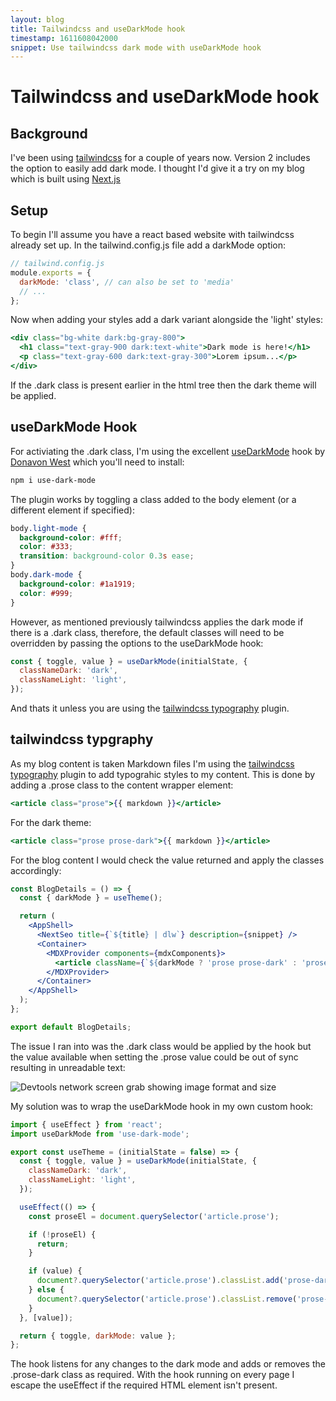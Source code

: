 ```yaml
---
layout: blog
title: Tailwindcss and useDarkMode hook
timestamp: 1611608042000
snippet: Use tailwindcss dark mode with useDarkMode hook
---
```


# Tailwindcss and useDarkMode hook

## Background

I've been using [tailwindcss](https://tailwindcss.com/) for a couple of years now. Version 2 includes the option to easily add dark mode. I thought I'd give it a try on my blog which is built using [Next.js](https://nextjs.org/)

## Setup

To begin I'll assume you have a react based website with tailwindcss already set up. In the tailwind.config.js file add a darkMode option:

```jsx
// tailwind.config.js
module.exports = {
  darkMode: 'class', // can also be set to 'media'
  // ...
};
```

Now when adding your styles add a dark variant alongside the 'light' styles:

```jsx
<div class="bg-white dark:bg-gray-800">
  <h1 class="text-gray-900 dark:text-white">Dark mode is here!</h1>
  <p class="text-gray-600 dark:text-gray-300">Lorem ipsum...</p>
</div>
```

If the .dark class is present earlier in the html tree then the dark theme will be applied.

## useDarkMode Hook

For activiating the .dark class, I'm using the excellent [useDarkMode](https://github.com/donavon/use-dark-mode) hook by [Donavon West](https://github.com/donavon) which you'll need to install:

```bash
npm i use-dark-mode
```

The plugin works by toggling a class added to the body element (or a different element if specified):

```css
body.light-mode {
  background-color: #fff;
  color: #333;
  transition: background-color 0.3s ease;
}
body.dark-mode {
  background-color: #1a1919;
  color: #999;
}
```

However, as mentioned previously tailwindcss applies the dark mode if there is a .dark class, therefore, the default classes will need to be overridden by passing the options to the useDarkMode hook:

```jsx
const { toggle, value } = useDarkMode(initialState, {
  classNameDark: 'dark',
  classNameLight: 'light',
});
```

And thats it unless you are using the [tailwindcss typography](https://github.com/tailwindlabs/tailwindcss-typography) plugin.

## tailwindcss typgraphy

As my blog content is taken Markdown files I'm using the [tailwindcss typography](https://github.com/tailwindlabs/tailwindcss-typography) plugin to add typograhic styles to my content. This is done by adding a .prose class to the content wrapper element:

```jsx
<article class="prose">{{ markdown }}</article>
```

For the dark theme:

```jsx
<article class="prose prose-dark">{{ markdown }}</article>
```

For the blog content I would check the value returned and apply the classes accordingly:

```jsx
const BlogDetails = () => {
  const { darkMode } = useTheme();

  return (
    <AppShell>
      <NextSeo title={`${title} | dlw`} description={snippet} />
      <Container>
        <MDXProvider components={mdxComponents}>
          <article className={`${darkMode ? 'prose prose-dark' : 'prose'}`}>{children}</article>
        </MDXProvider>
      </Container>
    </AppShell>
  );
};

export default BlogDetails;
```

The issue I ran into was the .dark class would be applied by the hook but the value available when setting the .prose value could be out of sync resulting in unreadable text:

<Image
  src="/images/blog/tailwindcss-dark-mode-issue.png"
  width={950}
  height={660}
  quality={90}
  alt="Devtools network screen grab showing image format and size"
  layout="responsive"
/>

My solution was to wrap the useDarkMode hook in my own custom hook:

```jsx
import { useEffect } from 'react';
import useDarkMode from 'use-dark-mode';

export const useTheme = (initialState = false) => {
  const { toggle, value } = useDarkMode(initialState, {
    classNameDark: 'dark',
    classNameLight: 'light',
  });

  useEffect(() => {
    const proseEl = document.querySelector('article.prose');

    if (!proseEl) {
      return;
    }

    if (value) {
      document?.querySelector('article.prose').classList.add('prose-dark');
    } else {
      document?.querySelector('article.prose').classList.remove('prose-dark');
    }
  }, [value]);

  return { toggle, darkMode: value };
};
```

The hook listens for any changes to the dark mode and adds or removes the .prose-dark class as required. With the hook running on every page I escape the useEffect if the required HTML element isn't present.

